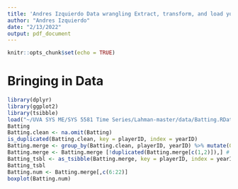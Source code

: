```yaml
---
title: 'Andres Izquierdo Data wrangling Extract, transform, and load your data'
author: "Andres Izquierdo"
date: "2/13/2022"
output: pdf_document
---
```


```r
knitr::opts_chunk$set(echo = TRUE)
```

# Bringing in Data
```r
library(dplyr)
library(ggplot2)
library(tsibble)
load("~/UVA SYS ME/SYS 5581 Time Series/Lahman-master/data/Batting.RData")
Batting
Batting.clean <- na.omit(Batting) 
is_duplicated(Batting.clean, key = playerID, index = yearID)
Batting.merge <- group_by(Batting.clean, playerID, yearID) %>% mutate(G = sum(G), AB = sum(AB), R = sum(R), H = sum(H), X2B = sum(X2B), X3B = sum(X3B), HR = sum(HR), RBI = sum(RBI), SB = sum(SB), CS = sum(CS), BB = sum(BB), SO = sum(SO), IBB = sum(IBB), HBP = mean(HBP), HBP = mean(HBP), SH = sum(SH), SF = sum(SF), GIDP = sum(GIDP)) # Combining stats for players that were on different teams during the same year.
Batting.merge <- Batting.merge [!duplicated(Batting.merge[c(1,2)]),] # Getting rid of duplicates
Batting_tsbl <- as_tsibble(Batting.merge, key = playerID, index = yearID)
Batting_tsbl
Batting.num <- Batting.merge[,c(6:22)]
boxplot(Batting.num)
```

